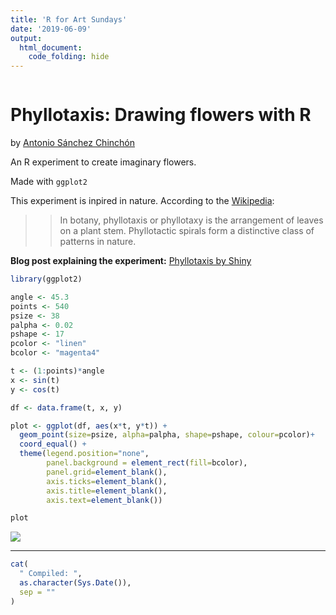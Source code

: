 ```yaml
---
title: 'R for Art Sundays'
date: '2019-06-09'
output: 
  html_document:
    code_folding: hide
---
```


```r
```

# Phyllotaxis: Drawing flowers with R

by [Antonio Sánchez Chinchón](https://twitter.com/aschinchon)

An R experiment to create imaginary flowers.

Made with `ggplot2`

This experiment is inpired in nature. According to the [Wikipedia](https://en.wikipedia.org/wiki/Phyllotaxis):

> > In botany, phyllotaxis or phyllotaxy is the arrangement of leaves on a plant stem. Phyllotactic spirals form a distinctive class of patterns in nature.

**Blog post explaining the experiment:** [Phyllotaxis by Shiny](https://fronkonstin.com/2015/12/14/phyllotaxis-by-shiny/)


```r

library(ggplot2)

angle <- 45.3
points <- 540
psize <- 38
palpha <- 0.02
pshape <- 17
pcolor <- "linen"
bcolor <- "magenta4"

t <- (1:points)*angle
x <- sin(t)
y <- cos(t)

df <- data.frame(t, x, y)

plot <- ggplot(df, aes(x*t, y*t)) +
  geom_point(size=psize, alpha=palpha, shape=pshape, colour=pcolor)+ 
  coord_equal() +
  theme(legend.position="none",
        panel.background = element_rect(fill=bcolor),
        panel.grid=element_blank(),
        axis.ticks=element_blank(),
        axis.title=element_blank(),
        axis.text=element_blank())

plot

```

![](phyllotaxis.png)

-----


```r

cat(
  " Compiled: ",
  as.character(Sys.Date()),
  sep = ""
)
```
